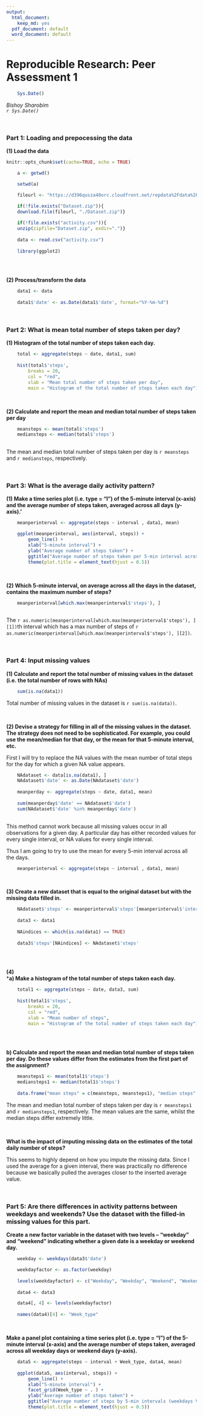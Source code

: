 ---
output:
  html_document:
    keep_md: yes
  pdf_document: default
  word_document: default
---
Reproducible Research: Peer Assessment 1
=====

```{r, echo=FALSE, results="hide", warning=FALSE, message = FALSE}
    Sys.Date()
```

*Bishoy Sharobim*  
*`r Sys.Date()`*


<br>

### Part 1: Loading and prepocessing the data 

     
**(1) Load the data** 

```{r setup, include=FALSE, echo = TRUE, tidy =FALSE}
knitr::opts_chunk$set(cache=TRUE, echo = TRUE)
```

```{r}

    a <- getwd()

    setwd(a)

    fileurl <- "https://d396qusza40orc.cloudfront.net/repdata%2Fdata%2Factivity.zip"

    if(!file.exists("Dataset.zip")){
    download.file(fileurl, "./Dataset.zip")}
    
    if(!file.exists("activity.csv")){
    unzip(zipfile="Dataset.zip", exdir=".")}
    
    data <- read.csv("activity.csv")
    
    library(ggplot2)
    
```

<br>
    
    

**(2) Process/transform the data**


```{r}
    data1 <- data
    
    data1$'date' <- as.Date(data1$'date', format="%Y-%m-%d")

```

<br>


### Part 2: What is mean total number of steps taken per day?
**(1) Histogram of the total number of steps taken each day.**  


```{r}
    total <- aggregate(steps ~ date, data1, sum)
    
    hist(total$'steps', 
        breaks = 20, 
        col = "red",
        xlab = "Mean total number of steps taken per day",
        main = "Histogram of the total number of steps taken each day")

```

<br>



**(2) Calculate and report the mean and median total number of steps taken per day**

```{r}
    meansteps <- mean(total$'steps')
    mediansteps <- median(total$'steps')
    
```

The mean and median total number of steps taken per day is `r meansteps` and `r mediansteps`, respectively.

<br>

### Part 3: What is the average daily activity pattern?

**(1) Make a time series plot (i.e. type = "l") of the 5-minute interval (x-axis) and the average number of steps taken, averaged across all days (y-axis).'**

```{r}
    meanperinterval <- aggregate(steps ~ interval , data1, mean)

    ggplot(meanperinterval, aes(interval, steps)) +
        geom_line() +
        xlab("5-minute interval") +
        ylab("Average number of steps taken") +
        ggtitle("Average number of steps taken per 5-min interval across all days") +
        theme(plot.title = element_text(hjust = 0.5))

```

<br>

**(2) Which 5-minute interval, on average across all the days in the dataset, contains the maximum number of steps?**
```{r}

    meanperinterval[which.max(meanperinterval$'steps'), ]
    
```
  
The `r as.numeric(meanperinterval[which.max(meanperinterval$'steps'), ][1])`th interval which has a max number of steps of `r as.numeric(meanperinterval[which.max(meanperinterval$'steps'), ][2])`.

<br>

### Part 4: Input missing values

**(1) Calculate and report the total number of missing values in the dataset (i.e. the total number of rows with NAs)**  

```{r}
    sum(is.na(data1))
```

Total number of missing values in the dataset is `r sum(is.na(data))`. 

<br>

**(2) Devise a strategy for filling in all of the missing values in the dataset. The strategy does not need to be sophisticated. For example, you could use the mean/median for that day, or the mean for that 5-minute interval, etc.**  

First I will try to replace the NA values with the mean number of total steps for the day for which a given NA value appears.

```{r}
    
    NAdataset <- data[is.na(data1), ]
    NAdataset$'date' <- as.Date(NAdataset$'date')    
        
    meanperday <- aggregate(steps ~ date, data1, mean)
    
    sum(meanperday$'date' == NAdataset$'date')
    sum(NAdataset$'date' %in% meanperday$'date')
    
```

This method cannot work because all missing values occur in all observations for a given day. A particular day has either recorded values for every single interval, or NA values for every single interval. 

Thus I am going to try to use the mean for every 5-min interval across all the days.

```{r}
    meanperinterval <- aggregate(steps ~ interval , data1, mean)
```

<br>

**(3) Create a new dataset that is equal to the original dataset but with the missing data filled in.**

```{r}

    NAdataset$'steps' <- meanperinterval$'steps'[meanperinterval$'interval' %in% NAdataset$'interval']
    
    data3 <- data1
    
    NAindices <- which(is.na(data1) == TRUE)
    
    data3$'steps'[NAindices] <- NAdataset$'steps'  
    
```

<br>

**(4)**  
***a) Make a histogram of the total number of steps taken each day.**  

```{r}

    total1 <- aggregate(steps ~ date, data3, sum)
    
    hist(total1$'steps', 
        breaks = 20, 
        col = "red",
        xlab = "Mean number of steps",
        main = "Histogram of the total number of steps taken each day")
        
```

<br>

**b) Calculate and report the mean and median total number of steps taken per day. Do these values differ from the estimates from the first part of the assignment?**  

```{r}
        
    meansteps1 <- mean(total1$'steps')
    mediansteps1 <- median(total1$'steps')
    
    data.frame("mean steps" = c(meansteps, meansteps1), "median steps" = c(mediansteps, mediansteps1))
```

The mean and median total number of steps taken per day is `r meansteps1` and `r mediansteps1`, respectively. The mean values are the same, whilst the median steps differ extremely little.

<br>

**What is the impact of imputing missing data on the estimates of the total daily number of steps?**

This seems to highly depend on how you impute the missing data. Since I used the average for a given interval, there was practically no difference because we basically pulled the averages closer to the inserted average value.

<br>

### Part 5: Are there differences in activity patterns between weekdays and weekends? Use the dataset with the filled-in missing values for this part.
  
**Create a new factor variable in the dataset with two levels -- "weekday" and "weekend" indicating whether a given date is a weekday or weekend day.**  

```{r}
   
    weekday <- weekdays(data3$'date')

    weekdayfactor <- as.factor(weekday)
    
    levels(weekdayfactor) <- c("Weekday", "Weekday", "Weekend", "Weekend", "Weekday", "Weekday", "Weekday")
    
    data4 <- data3

    data4[, 4] <- levels(weekdayfactor)
    
    names(data4)[4] <- "Week_type"

```

<br>

**Make a panel plot containing a time series plot (i.e. type = "l") of the 5-minute interval (x-axis) and the average number of steps taken, averaged across all weekday days or weekend days (y-axis).**  
```{r}
    
    data5 <- aggregate(steps ~ interval + Week_type, data4, mean)
    
    ggplot(data5, aes(interval, steps)) +
        geom_line() +
        xlab("5-minute interval") +
        facet_grid(Week_type ~ . ) +
        ylab("Average number of steps taken") +
        ggtitle("Average number of steps by 5-min intervals (weekdays VS weekends)") +
        theme(plot.title = element_text(hjust = 0.5))

```
    